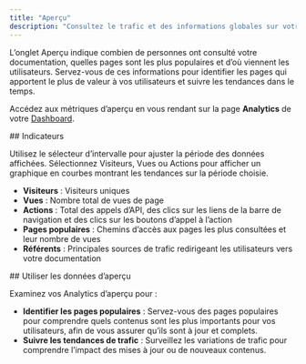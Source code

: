 ```yaml
---
title: "Aperçu"
description: "Consultez le trafic et des informations globales sur votre documentation"
---
```


L’onglet Aperçu indique combien de personnes ont consulté votre documentation, quelles pages sont les plus populaires et d’où viennent les utilisateurs. Servez-vous de ces informations pour identifier les pages qui apportent le plus de valeur à vos utilisateurs et suivre les tendances dans le temps.

Accédez aux métriques d’aperçu en vous rendant sur la page **Analytics** de votre [Dashboard](https://dashboard.mintlify.com/products/analytics).

<div id="metrics">
  ## Indicateurs
</div>

Utilisez le sélecteur d’intervalle pour ajuster la période des données affichées. Sélectionnez Visiteurs, Vues ou Actions pour afficher un graphique en courbes montrant les tendances sur la période choisie.

- **Visiteurs** : Visiteurs uniques
- **Vues** : Nombre total de vues de page
- **Actions** : Total des appels d’API, des clics sur les liens de la barre de navigation et des clics sur les boutons d’appel à l’action
- **Pages populaires** : Chemins d’accès aux pages les plus consultées et leur nombre de vues
- **Référents** : Principales sources de trafic redirigeant les utilisateurs vers votre documentation

<div id="using-overview-data">
  ## Utiliser les données d’aperçu
</div>

Examinez vos Analytics d’aperçu pour :

- **Identifier les pages populaires** : Servez-vous des pages populaires pour comprendre quels contenus sont les plus importants pour vos utilisateurs, afin de vous assurer qu’ils sont à jour et complets.
- **Suivre les tendances de trafic** : Surveillez les variations de trafic pour comprendre l’impact des mises à jour ou de nouveaux contenus.